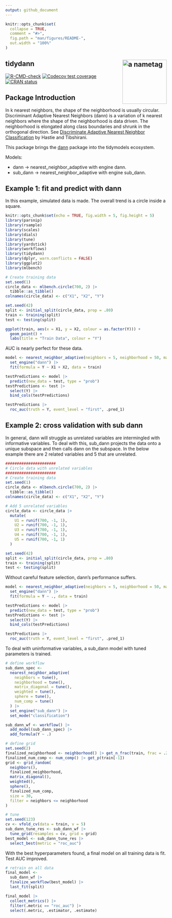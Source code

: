 ```yaml
---
output: github_document
---
```


```r
knitr::opts_chunk$set(
  collapse = TRUE,
  comment = "#>",
  fig.path = "man/figures/README-",
  out.width = "100%"
)
```

## tidydann <a><img src="man/figures/logo.png" align="right" height="138" alt="a nametag" /></a>

<!-- badges: start -->
[![R-CMD-check](https://github.com/gmcmacran/tidydann/actions/workflows/R-CMD-check.yaml/badge.svg)](https://github.com/gmcmacran/tidydann/actions/workflows/R-CMD-check.yaml)
[![Codecov test coverage](https://codecov.io/gh/gmcmacran/tidydann/branch/main/graph/badge.svg)](https://app.codecov.io/gh/gmcmacran/tidydann?branch=main)
[![CRAN status](https://www.r-pkg.org/badges/version/tidydann)](https://cran.r-project.org/package=tidydann)
<!-- badges: end -->

## Package Introduction

In k nearest neighbors, the shape of the neighborhood is usually circular. Discriminant Adaptive Nearest Neighbors (dann) is a variation of k nearest neighbors where the shape of the neighborhood is data driven. The neighborhood is elongated along class boundaries and shrunk in the orthogonal direction. See [Discriminate Adaptive Nearest Neighbor Classification](https://web.stanford.edu/~hastie/Papers/dann_IEEE.pdf) by Hastie and Tibshirani.

This package brings the [dann](https://CRAN.R-project.org/package=dann)  package into the tidymodels ecosystem. 

Models:

-   dann -> nearest_neighbor_adaptive with engine dann.
-   sub_dann -> nearest_neighbor_adaptive with engine sub_dann.

## Example 1: fit and predict with dann

In this example, simulated data is made. The overall trend is a circle inside a square.

```r
knitr::opts_chunk$set(echo = TRUE, fig.width = 5, fig.height = 5)
library(parsnip)
library(rsample)
library(scales)
library(dials)
library(tune)
library(yardstick)
library(workflows)
library(tidydann)
library(dplyr, warn.conflicts = FALSE)
library(ggplot2)
library(mlbench)

# Create training data
set.seed(1)
circle_data <- mlbench.circle(700, 2) |>
  tibble::as_tibble()
colnames(circle_data) <- c("X1", "X2", "Y")

set.seed(42)
split <- initial_split(circle_data, prop = .80)
train <- training(split)
test <- testing(split)

ggplot(train, aes(x = X1, y = X2, colour = as.factor(Y))) +
  geom_point() +
  labs(title = "Train Data", colour = "Y")
```

AUC is nearly perfect for these data.

```r
model <- nearest_neighbor_adaptive(neighbors = 5, neighborhood = 50, matrix_diagonal = 1) |>
  set_engine("dann") |>
  fit(formula = Y ~ X1 + X2, data = train)

testPredictions <- model |>
  predict(new_data = test, type = "prob")
testPredictions <- test |>
  select(Y) |>
  bind_cols(testPredictions)

testPredictions |>
  roc_auc(truth = Y, event_level = "first", .pred_1)
```


## Example 2: cross validation with sub dann

In general, dann will struggle as unrelated variables are intermingled with informative variables. To deal with this, sub_dann projects the data onto a unique subspace and then calls dann on the subspace. In the below example there are 2 related variables and 5 that are unrelated.

```r
######################
# Circle data with unrelated variables
######################
# Create training data
set.seed(1)
circle_data <- mlbench.circle(700, 2) |>
  tibble::as_tibble()
colnames(circle_data) <- c("X1", "X2", "Y")

# Add 5 unrelated variables
circle_data <- circle_data |>
  mutate(
    U1 = runif(700, -1, 1),
    U2 = runif(700, -1, 1),
    U3 = runif(700, -1, 1),
    U4 = runif(700, -1, 1),
    U5 = runif(700, -1, 1)
  )

set.seed(42)
split <- initial_split(circle_data, prop = .80)
train <- training(split)
test <- testing(split)
```

Without careful feature selection, dann's performance suffers.

```r
model <- nearest_neighbor_adaptive(neighbors = 5, neighborhood = 50, matrix_diagonal = 1) |>
  set_engine("dann") |>
  fit(formula = Y ~ ., data = train)

testPredictions <- model |>
  predict(new_data = test, type = "prob")
testPredictions <- test |>
  select(Y) |>
  bind_cols(testPredictions)

testPredictions |>
  roc_auc(truth = Y, event_level = "first", .pred_1)
```

To deal with uninformative variables, a sub_dann model with tuned parameters is trained. 

```r
# define workflow
sub_dann_spec <-
  nearest_neighbor_adaptive(
    neighbors = tune(),
    neighborhood = tune(),
    matrix_diagonal = tune(),
    weighted = tune(),
    sphere = tune(),
    num_comp = tune()
  ) |>
  set_engine("sub_dann") |>
  set_mode("classification")

sub_dann_wf <- workflow() |>
  add_model(sub_dann_spec) |>
  add_formula(Y ~ .)

# define grid
set.seed(2)
finalized_neighborhood <- neighborhood() |> get_n_frac(train, frac = .20)
finalized_num_comp <- num_comp() |> get_p(train[-1])
grid <- grid_random(
  neighbors(),
  finalized_neighborhood,
  matrix_diagonal(),
  weighted(),
  sphere(),
  finalized_num_comp,
  size = 30,
  filter = neighbors <= neighborhood
)

# tune
set.seed(123)
cv <- vfold_cv(data = train, v = 5)
sub_dann_tune_res <- sub_dann_wf |>
  tune_grid(resamples = cv, grid = grid)
best_model <- sub_dann_tune_res |>
  select_best(metric = "roc_auc")
```

With the best hyperparameters found, a final model on all training data is fit. Test AUC improved.

```r
# retrain on all data
final_model <-
  sub_dann_wf |>
  finalize_workflow(best_model) |>
  last_fit(split)

final_model |>
  collect_metrics() |>
  filter(.metric == "roc_auc") |>
  select(.metric, .estimator, .estimate)
```
